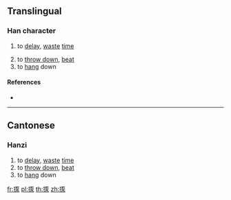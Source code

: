 {{character info/new}}
==Translingual==

===Han character===
{{Han char|rn=64|rad=手|as=09|sn=12|four=|canj=QMRE|ids=⿰扌泵}}

# {{lb|mul|Cantonese}} to [[delay]], [[waste]] [[time]]
# to [[throw down]], [[beat]]
# to [[hang]] down

====References====
* {{Han ref|kx=0445.341|hdz=31913.111|uh=63FC|ud=25596}}

----

==Cantonese==

===Hanzi===
{{yue-hanzi|jyut=[[dam1]], [[dam2]], [[dam3]], [[dam4]], [[dap6]]|y=dam1, dam2, dam3, dam4, dap6}}

# to [[delay]], [[waste]] [[time]]
# to [[throw down]], [[beat]]
# to [[hang]] down

[[fr:揼]]
[[pl:揼]]
[[th:揼]]
[[zh:揼]]